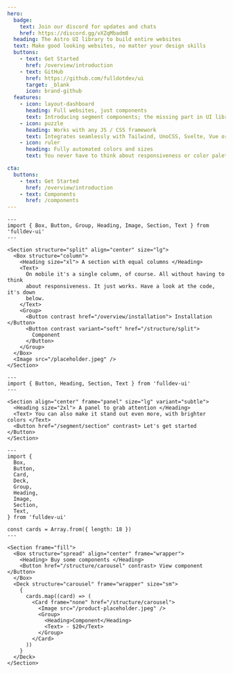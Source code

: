```yaml
---
hero:
  badge:
    text: Join our discord for updates and chats
    href: https://discord.gg/vXZqMbadm8
  heading: The Astro UI library to build entire websites
  text: Make good looking websites, no matter your design skills
  buttons:
    - text: Get Started
      href: /overview/introduction
    - text: GitHub
      href: https://github.com/fulldotdev/ui
      target: _blank
      icon: brand-github
  features:
    - icon: layout-dashboard
      heading: Full websites, just components
      text: Introducing segment components; the missing part in UI libraries.
    - icon: puzzle
      heading: Works with any JS / CSS framework
      text: Integrates seamlessly with Tailwind, UnoCSS, Svelte, Vue or anything else.
    - icon: ruler
      heading: Fully automated colors and sizes
      text: You never have to think about responsiveness or color palettes again.

cta:
  buttons:
    - text: Get Started
      href: /overview/introduction
    - text: Components
      href: /components
---
```


```astro live
---
import { Box, Button, Group, Heading, Image, Section, Text } from 'fulldev-ui'
---

<Section structure="split" align="center" size="lg">
  <Box structure="column">
    <Heading size="xl"> A section with equal columns </Heading>
    <Text>
      On mobile it's a single column, of course. All without having to think
      about responsiveness. It just works. Have a look at the code, it's down
      below.
    </Text>
    <Group>
      <Button contrast href="/overview/installation"> Installation </Button>
      <Button contrast variant="soft" href="/structure/split">
        Component
      </Button>
    </Group>
  </Box>
  <Image src="/placeholder.jpeg" />
</Section>
```

```astro live
---
import { Button, Heading, Section, Text } from 'fulldev-ui'
---

<Section align="center" frame="panel" size="lg" variant="subtle">
  <Heading size="2xl"> A panel to grab attention </Heading>
  <Text> You can also make it stand out even more, with brighter colors </Text>
  <Button href="/segment/section" contrast> Let's get started </Button>
</Section>
```

```astro live
---
import {
  Box,
  Button,
  Card,
  Deck,
  Group,
  Heading,
  Image,
  Section,
  Text,
} from 'fulldev-ui'

const cards = Array.from({ length: 18 })
---

<Section frame="fill">
  <Box structure="spread" align="center" frame="wrapper">
    <Heading> Buy some components </Heading>
    <Button href="/structure/carousel" contrast> View component </Button>
  </Box>
  <Deck structure="carousel" frame="wrapper" size="sm">
    {
      cards.map((card) => (
        <Card frame="none" href="/structure/carousel">
          <Image src="/product-placeholder.jpeg" />
          <Group>
            <Heading>Component</Heading>
            <Text> - $20</Text>
          </Group>
        </Card>
      ))
    }
  </Deck>
</Section>
```
